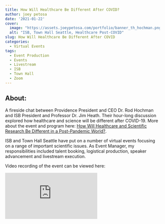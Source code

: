 ```yaml
---
title: How Will Healthcare Be Different After COVID?
author: joey petosa
date: '2021-01-22'
cover:
  image: "https://assets.joeypetosa.com/portfolio/banner_th_hochman.png"
  alt: "ISB, Town Hall Seattle, Healthcare Post-COVID"
slug: How Will Healthcare Be Different After COVID
categories:
  - Virtual Events
tags:
  - Event Production
  - Events
  - Livestream
  - ISB
  - Town Hall
  - Zoom
---
```


## About:  
A fireside chat between Providence President and CEO Dr. Rod Hochman and ISB 
President and Professor Dr. Jim Heath. Their hour-long discussion explored how 
healthcare and science will be different after COVID-19. More about the event 
and program here: [How Will Healthcare and Scientific Research Be Different in a Post-Pandemic World?](https://isbscience.org/news/2021/01/28/how-will-healthcare-and-scientific-research-be-different-in-a-post-pandemic-world/).  

ISB and Town Hall Seattle have put on a number of virtual events focusing on a 
range of important scientific issues. As Event Manager, my responsibilities
included talent booking, logistical production, speaker advancement and 
livestream execution.  

Video recording of the event can be viewed here:  


<div id="videocontainer">
  <div class="container">
  <iframe src="https://www.youtube-nocookie.com/embed/aPfTj_LRNTI" title="YouTube video player" frameborder="0" allow="accelerometer; autoplay; clipboard-write; encrypted-media; gyroscope; picture-in-picture" allowfullscreen class="video"></iframe>
  </div>
</div>
